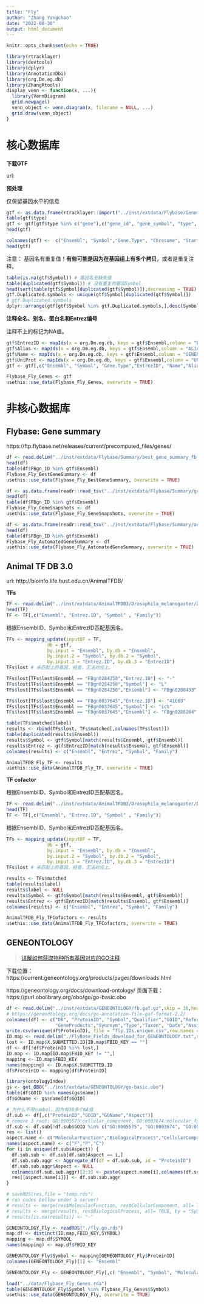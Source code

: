 ```yaml
---
title: "Fly"
author: "Zhang Yongchao"
date: "2022-08-30"
output: html_document
---
```


```r
knitr::opts_chunk$set(echo = TRUE)
```

```r
library(rtracklayer)
library(devtools)
library(dplyr)
library(AnnotationDbi)
library(org.Dm.eg.db)
library(ZhangRtools)
display_venn <- function(x, ...){
  library(VennDiagram)
  grid.newpage()
  venn_object <- venn.diagram(x, filename = NULL, ...)
  grid.draw(venn_object)
}
```

# 核心数据库

**下载GTF**

url:


**预处理**

仅保留基因水平的信息

```r
gtf <- as.data.frame(rtracklayer::import("../inst/extdata/Flybase/Genome/dmel-all-r6.56.gtf"))
table(gtf$type)
gtf <- gtf[gtf$type %in% c("gene"),c("gene_id", "gene_symbol", "type", "seqnames", "start", "end", "width", "strand" )]
head(gtf)
```



```r
colnames(gtf) <-  c("Ensembl", "Symbol","Gene.Type", "Chrosome", "Start", "End","Length", "Strand")
head(gtf)
```

注意： 基因名有重复值！**有些可能是因为在基因组上有多个拷贝**，或者是重复注释。

```r
table(is.na(gtf$Symbol)) # 基因名无缺失值
table(duplicated(gtf$Symbol)) # 没有重复的基因Symbol
head(sort(table(gtf$Symbol[duplicated(gtf$Symbol)]),decreasing = TRUE),20) # top 20 重复基因symbol,一般是lncRNA,asRNA等。
gtf.Duplicated.symbols <- unique(gtf$Symbol[duplicated(gtf$Symbol)])
# gtf.Duplicated.symbols
dplyr::arrange(gtf[gtf$Symbol %in% gtf.Duplicated.symbols,],desc(Symbol))
```

**注释全名、别名、蛋白名和Entrez编号**

注释不上的标记为NA值。

```r
gtf$EntrezID <- mapIds(x = org.Dm.eg.db, keys = gtf$Ensembl,column = "ENTREZID",keytype = "ENSEMBL",multiVals = "first")
gtf$Alias <- mapIds(x = org.Dm.eg.db, keys = gtf$Ensembl,column = "ALIAS",keytype = "ENSEMBL",multiVals = "first")
gtf$Name <- mapIds(x = org.Dm.eg.db, keys = gtf$Ensembl,column = "GENENAME",keytype = "ENSEMBL",multiVals = "first")
gtf$UniProt <- mapIds(x = org.Dm.eg.db, keys = gtf$Ensembl,column = "UNIPROT",keytype = "ENSEMBL",multiVals = "first")
gtf <- gtf[,c("Ensembl", "Symbol", "Gene.Type","EntrezID", "Name","Alias","UniProt","Chrosome", "Start", "End","Length", "Strand")]
```

```r
Flybase_Fly_Genes <- gtf
usethis::use_data(Flybase_Fly_Genes, overwrite = TRUE)
```
# 非核心数据库

## Flybase: Gene summary

https://ftp.flybase.net/releases/current/precomputed_files/genes/

```r
df <- read.delim("../inst/extdata/Flybase/Summary/best_gene_summary_fb_2024_01.tsv",stringsAsFactors = FALSE)
head(df)
table(df$FBgn_ID %in% gtf$Ensembl)
Flybase_Fly_BestGeneSummary <- df
usethis::use_data(Flybase_Fly_BestGeneSummary, overwrite = TRUE)
```

```r
df <- as.data.frame(readr::read_tsv("../inst/extdata/Flybase/Summary/gene_snapshots_fb_2024_01.tsv"))
head(df)
table(df$FBgn_ID %in% gtf$Ensembl)
Flybase_Fly_GeneSnapshots <- df
usethis::use_data(Flybase_Fly_GeneSnapshots, overwrite = TRUE)
```
```r
df <- as.data.frame(readr::read_tsv("../inst/extdata/Flybase/Summary/automated_gene_summaries_fb_2024_01.tsv"))
head(df)
table(df$FBgn_ID %in% gtf$Ensembl)
Flybase_Fly_AutomatedGeneSummary <- df
usethis::use_data(Flybase_Fly_AutomatedGeneSummary, overwrite = TRUE)
```


## Animal TF DB 3.0

url: http://bioinfo.life.hust.edu.cn/AnimalTFDB/

**TFs**

```r
TF <- read.delim("../inst/extdata/AnimalTFDB3/Drosophila_melanogaster/Drosophila_melanogaster_TF.txt.gz",stringsAsFactors = FALSE)
head(TF)
TF <- TF[,c("Ensembl", "Entrez.ID", "Symbol" , "Family")]
```

根据EnsemblID、Symbol和EntrezID匹配基因名。

```r
TFs <- mapping_update(inputDF = TF, 
               db = gtf, 
               by.input = "Ensembl", by.db = "Ensembl", 
               by.input.2 = "Symbol", by.db.2 = "Symbol",
               by.input.3 = "Entrez.ID", by.db.3 = "EntrezID")
TFs$lost # 未匹配上的基因，经查，无法对应上。
```

```r
TFs$lost[TFs$lost$Ensembl == "FBgn0284250","Entrez.ID"] <- "-"
TFs$lost[TFs$lost$Ensembl == "FBgn0284250","Symbol"] <- "L"
TFs$lost[TFs$lost$Ensembl == "FBgn0284250","Ensembl"] <- "FBgn0288433"

TFs$lost[TFs$lost$Ensembl == "FBgn0037645","Entrez.ID"] <- "41069"
TFs$lost[TFs$lost$Ensembl == "FBgn0037645","Symbol"] <- "ich"
TFs$lost[TFs$lost$Ensembl == "FBgn0037645","Ensembl"] <- "FBgn0286204"
```

```r
table(TFs$matched$label)
results <- rbind(TFs$lost, TFs$matched[,colnames(TFs$lost)])
table(duplicated(results$Ensembl))
results$Symbol <- gtf$Symbol[match(results$Ensembl, gtf$Ensembl)]
results$Entrez <- gtf$EntrezID[match(results$Ensembl, gtf$Ensembl)]
colnames(results) <- c("Ensembl", "Entrez", "Symbol", "Family")
```

```r
AnimalTFDB_Fly_TF <- results
usethis::use_data(AnimalTFDB_Fly_TF, overwrite = TRUE)
```


**TF cofactor**

根据EnsemblID、Symbol和EntrezID匹配基因名。

```r
TF <- read.delim("../inst/extdata/AnimalTFDB3/Drosophila_melanogaster/Drosophila_melanogaster_TF_cofactors.txt.gz",stringsAsFactors = FALSE)
head(TF)
TF <- TF[,c("Ensembl", "Entrez.ID", "Symbol" , "Family")]
```

根据EnsemblID、Symbol和EntrezID匹配基因名。

```r
TFs <- mapping_update(inputDF = TF, 
               db = gtf, 
               by.input = "Ensembl", by.db = "Ensembl", 
               by.input.2 = "Symbol", by.db.2 = "Symbol",
               by.input.3 = "Entrez.ID", by.db.3 = "EntrezID")
TFs$lost # 未匹配上的基因，经查，无法对应上。
```


```r
results <- TFs$matched
table(results$label)
results$label <- NULL
results$Symbol <- gtf$Symbol[match(results$Ensembl, gtf$Ensembl)]
results$Entrez <- gtf$EntrezID[match(results$Ensembl, gtf$Ensembl)]
colnames(results) <- c("Ensembl", "Entrez", "Symbol", "Family")
```

```r
AnimalTFDB_Fly_TFCofactors <- results
usethis::use_data(AnimalTFDB_Fly_TFCofactors, overwrite = TRUE)
```

## GENEONTOLOGY

> [详解如何获取物种所有基因对应的GO注释](https://cloud.tencent.com/developer/article/1625243)

下载位置： https://current.geneontology.org/products/pages/downloads.html

https://geneontology.org/docs/download-ontology/ 页面下载： https://purl.obolibrary.org/obo/go/go-basic.obo

```r
df <- read.delim("../inst/extdata/GENEONTOLOGY/fb.gaf.gz",skip = 36,header = FALSE)
# https://geneontology.org/docs/go-annotation-file-gaf-format-2.2/
colnames(df) <- c("DB", "ProteinID", "Symbol","Qualifier","GOID","Reference", "EvidenceCode","WithOrFrom","Aspect", 
                  "GeneProducts","Synonym","Type","Taxon", "Date","AssignedBy","AnnotationExtension","GeneProductsFromID")
write.csv(unique(df$ProteinID), file = "fly.IDs.unique.csv",row.names = FALSE,quote = FALSE)
ID.map <- read.delim("./FlyBase_Fields_download_for_GENEONTOLOGY.txt",stringsAsFactors = FALSE)
lost <- ID.map$X.SUBMITTED.ID[ID.map$FBID_KEY == ""]
df <- df[!df$ProteinID %in% lost,]
ID.map <- ID.map[ID.map$FBID_KEY != "",]
mapping <- ID.map$FBID_KEY
names(mapping) <- ID.map$X.SUBMITTED.ID
df$ProteinID <- mapping[df$ProteinID]

library(ontologyIndex)
gs <- get_OBO("../inst/extdata/GENEONTOLOGY/go-basic.obo")
table(df$GOID %in% names(gs$name))
df$GOName <- gs$name[df$GOID]
```

```r
# 为什么不用sumbol，因为有30多个NA值
df.sub <- df[,c("ProteinID","GOID","GOName","Aspect")]
# remove 3 root: GO:0005575:cellular_component, GO:0003674:molecular_function, GO:0008150: biological_process
df.sub <- df.sub[!df.sub$GOID %in% c("GO:0005575", "GO:0003674", "GO:0008150"),]
res <- list()
aspect.name <- c("MolecularFunction","BiologicalProcess","CellularComponent")
names(aspect.name) <- c("F","P","C")
for (i in unique(df.sub$Aspect)) {
  df.sub.sub <- df.sub[df.sub$Aspect == i,]
  df.sub.sub.aggr <- Aggregate_df(df = df.sub.sub, id = "ProteinID")
  df.sub.sub.aggr$Aspect <- NULL
  colnames(df.sub.sub.aggr)[2:3] <- paste(aspect.name[i],colnames(df.sub.sub.aggr)[2:3],sep = "_")
  res[[aspect.name[i]]] <- df.sub.sub.aggr
}
```


```r
# saveRDS(res,file = "temp.rds")
# run codes bellow under a server!
# results <- merge(res$MolecularFunction, res$CellularComponent, all= TRUE, by = "Symbol")
# results <- merge(results, res$BiologicalProcess, all= TRUE, by = "Symbol")
# results[is.na(results)] <- "-"
```

```r
GENEONTOLOGY_Fly <- readRDS("./fly.go.rds")
map.df <- distinct(ID.map,FBID_KEY,SYMBOL)
mapping <- map.df$SYMBOL
names(mapping) <- map.df$FBID_KEY

GENEONTOLOGY_Fly$Symbol <- mapping[GENEONTOLOGY_Fly$ProteinID]
colnames(GENEONTOLOGY_Fly)[1] <- "Ensembl"

GENEONTOLOGY_Fly <- GENEONTOLOGY_Fly[,c( "Ensembl", "Symbol", "MolecularFunction_GOID",  "MolecularFunction_GOName", "CellularComponent_GOID", "CellularComponent_GOName", "BiologicalProcess_GOID" , "BiologicalProcess_GOName")]

load("../data/Flybase_Fly_Genes.rda")
table(GENEONTOLOGY_Fly$Symbol %in% Flybase_Fly_Genes$Symbol)
usethis::use_data(GENEONTOLOGY_Fly, overwrite = TRUE)
```
